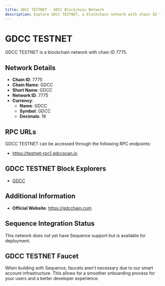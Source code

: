 ```yaml
--- 
title: GDCC TESTNET - GDCC Blockchain Network
description: Explore GDCC TESTNET, a blockchain network with chain ID 7775. Learn about its native currency, GDCC, and how to interact with the network.
---
```


# GDCC TESTNET

GDCC TESTNET is a blockchain network with chain ID 7775.

## Network Details

- **Chain ID**: 7775
- **Chain Name**: GDCC
- **Short Name**: GDCC
- **Network ID**: 7775
- **Currency**: 
  - **Name**: GDCC
  - **Symbol**: GDCC
  - **Decimals**: 18

## RPC URLs

GDCC TESTNET can be accessed through the following RPC endpoints:

- https://testnet-rpc1.gdccscan.io

## GDCC TESTNET Block Explorers

- [GDCC](https://testnet.gdccscan.io)

## Additional Information

- **Official Website**: https://gdcchain.com

## Sequence Integration Status

This network does not yet have Sequence support but is available for deployment.

## GDCC TESTNET Faucet

When building with Sequence, faucets aren't necessary due to our smart account infrastructure. This allows for a smoother onboarding process for your users and a better developer experience.
